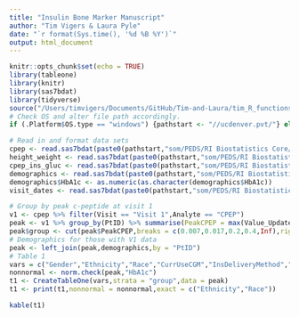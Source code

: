 ```yaml
---
title: "Insulin Bone Marker Manuscript"
author: "Tim Vigers & Laura Pyle"
date: "`r format(Sys.time(), '%d %B %Y')`"
output: html_document
---
```


```r
knitr::opts_chunk$set(echo = TRUE)
library(tableone)
library(knitr)
library(sas7bdat)
library(tidyverse)
source("/Users/timvigers/Documents/GitHub/Tim-and-Laura/tim_R_functions.R")
# Check OS and alter file path accordingly.
if (.Platform$OS.type == "windows") {pathstart <- "//ucdenver.pvt/"} else if (.Platform$OS.type == "unix"){pathstart <- "/Volumes/"}
```

```r
# Read in and format data sets
cpep <- read.sas7bdat(paste0(pathstart,"som/PEDS/RI Biostatistics Core/Shared/Shared Projects/Laura/BDC/Projects/Viral Shah/Insulin bone marker/Data_Raw/cpeptide_mmtt_and_gpa.sas7bdat"))
height_weight <- read.sas7bdat(paste0(pathstart,"som/PEDS/RI Biostatistics Core/Shared/Shared Projects/Laura/BDC/Projects/Viral Shah/Insulin bone marker/Data_Raw/Second_Analysis/kphysexamrechealth_subset.sas7bdat"))
cpep_ins_gluc <- read.sas7bdat(paste0(pathstart,"som/PEDS/RI Biostatistics Core/Shared/Shared Projects/Laura/BDC/Projects/Viral Shah/Insulin bone marker/Data_Raw/Second_Analysis/ksampleresults_subset.sas7bdat"))
demographics <- read.sas7bdat(paste0(pathstart,"som/PEDS/RI Biostatistics Core/Shared/Shared Projects/Laura/BDC/Projects/Viral Shah/Insulin bone marker/Data_Raw/Second_Analysis/kvisit0screening_subset.sas7bdat"))
demographics$HbA1c <- as.numeric(as.character(demographics$HbA1c))
visit_dates <- read.sas7bdat(paste0(pathstart,"som/PEDS/RI Biostatistics Core/Shared/Shared Projects/Laura/BDC/Projects/Viral Shah/Insulin bone marker/Data_Raw/Second_Analysis/kvisitinfo_subset.sas7bdat"))
```

```r
# Group by peak c-peptide at visit 1
v1 <- cpep %>% filter(Visit == "Visit 1",Analyte == "CPEP")
peak <- v1 %>% group_by(PtID) %>% summarise(PeakCPEP = max(Value_Update_n,na.rm = T))
peak$group <- cut(peak$PeakCPEP,breaks = c(0.007,0.017,0.2,0.4,Inf),right = F,labels = c("Negative","Low","Medium","High"))
# Demographics for those with V1 data
peak <- left_join(peak,demographics,by = "PtID")
# Table 1
vars = c("Gender","Ethnicity","Race","CurrUseCGM","InsDeliveryMethod","HbA1c")
nonnormal <- norm.check(peak,"HbA1c")
t1 <- CreateTableOne(vars,strata = "group",data = peak)
t1 <- print(t1,nonnormal = nonnormal,exact = c("Ethnicity","Race"))
```

```r
kable(t1)
```